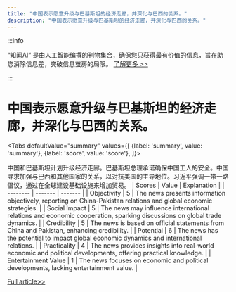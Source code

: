 ```yaml
---
title: "中国表示愿意升级与巴基斯坦的经济走廊，并深化与巴西的关系。"
description: "中国表示愿意升级与巴基斯坦的经济走廊，并深化与巴西的关系。"
---
```



:::info

“知闻AI“ 是由人工智能编撰的刊物集合，确保您只获得最有价值的信息，旨在助您消除信息差，突破信息茧房的局限。  [了解更多 >>](/)

:::

# 中国表示愿意升级与巴基斯坦的经济走廊，并深化与巴西的关系。


<Tabs
	defaultValue="summary"
	values={[
	{label: 'summary', value: 'summary'},
	{label: 'score', value: 'score'},
]}>
<TabItem value="summary">


中国和巴基斯坦计划升级经济走廊。巴基斯坦总理承诺确保中国工人的安全。中国寻求加强与巴西和其他国家的关系，以对抗美国的主导地位。习近平强调一带一路倡议，通过在全球建设基础设施来增加贸易。
</TabItem>
<TabItem value="score">
	| Scores     | Value   | Explanation |
	| -------- | ------- | ------- |
	| Objectivity  | 5    | The news presents information objectively, reporting on China-Pakistan relations and global economic strategies.    |
	| Social Impact | 5     | The news may influence international relations and economic cooperation, sparking discussions on global trade dynamics.    |
	| Credibility    | 5    | The news is based on official statements from China and Pakistan, enhancing credibility.    |
	| Potential    | 6    | The news has the potential to impact global economic dynamics and international relations.    |
	| Practicality    | 4    | The news provides insights into real-world economic and political developments, offering practical knowledge.    |
	| Entertainment Value    | 1    | The news focuses on economic and political developments, lacking entertainment value.    |
</TabItem>
</Tabs>

[Full article>>](https://apnews.com/article/china-pakistan-brazil-sharif-xi-alckmin-840a87521d23a6a00b053098f22c23cd)
